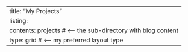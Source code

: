 ---
title: "My Projects"
listing:
  contents: projects  # <-- the sub-directory with blog content
  type: grid          # <-- my preferred layout type
---